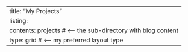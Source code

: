 ---
title: "My Projects"
listing:
  contents: projects  # <-- the sub-directory with blog content
  type: grid          # <-- my preferred layout type
---